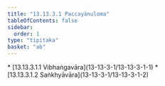 ```yaml
---
title: "13.13.3.1 Paccayānuloma"
tableOfContents: false
sidebar:
  order: 1
type: "tipitaka"
basket: "ab"
---
```



<DynamicBreadcrumb />



<TableOfContents>
* [13.13.3.1.1 Vibhaṅgavāra](13-13-3-1/13-13-3-1-1)
* [13.13.3.1.2 Saṅkhyāvāra](13-13-3-1/13-13-3-1-2)
</TableOfContents>